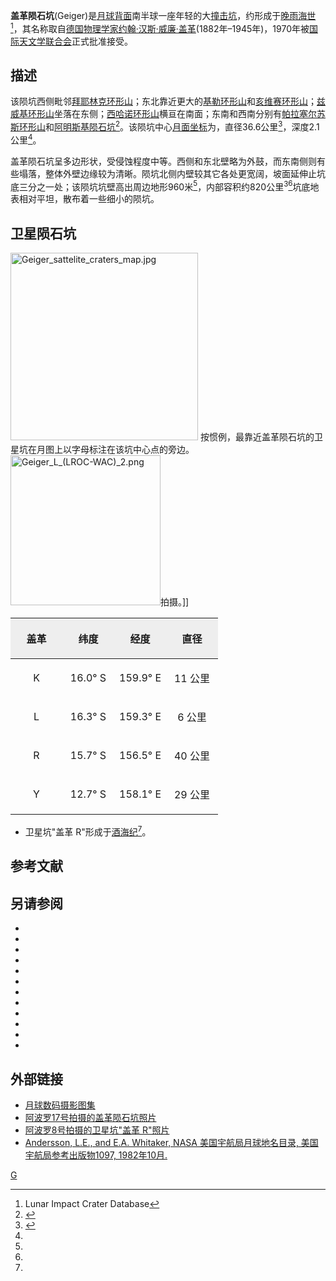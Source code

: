 {{lunar crater data |
 image=Geiger craters AS17-M-1116.jpg|200px|
 caption=[[阿波罗17号|阿波罗17号]]拍摄的盖革陨石坑(上右)，左下方是卫星坑"盖革 R"。''[[美国宇航局|美国宇航局]]照片''|
 latitude=14.39|
 N_or_S=S|
 longitude=158.41|
 E_or_W=E|
 diameter=36.6公里|
 depth=2.1公里|
 colong=202|
 eponym=[[汉斯·盖革|[约翰·汉·威·盖革]]}}
'''盖革陨石坑'''(Geiger)是[[月球背面|月球背面]]南半球一座年轻的大[[撞击坑|撞击坑]]，约形成于[[晚雨海世|晚雨海世]]<ref name=LICD>Lunar Impact Crater Database</ref>，其名称取自[[德国|德国]][[物理学家|物理学家]][[汉斯·盖革|约翰·汉斯·威廉·盖革]](1882年–1945年)，1970年被[[国际天文学联合会|国际天文学联合会]]正式批准接受。

==描述==
该陨坑西侧毗邻[[拜耶林克环形山|拜耶林克环形山]]；东北靠近更大的[[基勒环形山|基勒环形山]]和[[亥维赛环形山|亥维赛环形山]]；[[兹威基环形山|兹威基环形山]]坐落在东侧；[[西哈诺环形山|西哈诺环形山]]横亘在南面；东南和西南分别有[[帕拉塞尔苏斯环形山|帕拉塞尔苏斯环形山]]和[[阿明斯基陨坑|阿明斯基陨石坑]]<ref>{{Cite web |url=http://planetarynames.wr.usgs.gov/images/Lunar/lac_85_wac.pdf |title=Crater Geiger on LAC-85 map |access-date=2016-07-13 |archive-date=2016-03-05 |archive-url=https://web.archive.org/web/20160305082115/http://planetarynames.wr.usgs.gov/images/Lunar/lac_85_wac.pdf |dead-url=no }}</ref>。该陨坑中心[[月面坐标|月面坐标]]为{{Coord|14.39|S|158.41|E|globe:Moon|nogoogle=1|noosm=1}}，直径36.6公里<ref name="IAU">{{Cite web |url=http://planetarynames.wr.usgs.gov/Feature/2133 |title=Directory of the International Astronomical Union |access-date=2016-07-13 |archive-date=2021-05-02 |archive-url=https://web.archive.org/web/20210502000838/https://planetarynames.wr.usgs.gov/Feature/2133 |dead-url=no }}</ref>，深度2.1公里<ref name="LICD"/>。

盖革陨石坑呈多边形状，受侵蚀程度中等。西侧和东北壁略为外鼓，而东南侧则有些塌落，整体外壁边缘较为清晰。陨坑北侧内壁较其它各处更宽阔，坡面延伸止坑底三分之一处；该陨坑坑壁高出周边地形960米<ref name="LICD"/>，内部容积约820公里<sup>3</sup><ref name="LICD"/>坑底地表相对平坦，散布着一些细小的陨坑。

==卫星陨石坑==
[[Image:Geiger_sattelite_craters_map.jpg|300px]]
按惯例，最靠近盖革陨石坑的卫星坑在月图上以字母标注在该坑中心点的旁边。
[[Image:Geiger_L_(LROC-WAC)_2.png|240px]]拍摄。]]

{| class="wikitable"
!width="25%" style="background:#eeeeee;" |盖革 
!width="25%" style="background:#eeeeee;" |纬度
!width="25%" style="background:#eeeeee;" |经度
!width="25%" style="background:#eeeeee;" |直径
|-
|align="center"|K
|align="center"|16.0° S
|align="center"|159.9° E
|align="center"|11 公里
|-
|align="center"|L
|align="center"|16.3° S
|align="center"|159.3° E
|align="center"|6 公里
|-
|align="center"|R
|align="center"|15.7° S
|align="center"|156.5° E
|align="center"|40 公里
|-
|align="center"|Y
|align="center"|12.7° S
|align="center"|158.1° E
|align="center"|29 公里
|}
* 卫星坑"盖革 R"形成于[[酒海纪|酒海纪]]<ref name="LICD"/>。
{{clear}}

== 参考文献 ==
{{Reflist}}

==另请参阅==
{{refbegin}}
* {{cite book
  | last1 = Andersson
  | first1 = L. E.
  | last2 = Whitaker
  | first2 = E. A.
  | authorlink2 = Ewen Whitaker
  | date = 1982
  | title = [[NASA|NASA]] Catalogue of Lunar Nomenclature
  | publisher = NASA RP-1097
  | ref = harv
  }}
* {{cite web
  | last = Blue
  | first = Jennifer
  | date = July 25, 2007
  | title = Gazetteer of Planetary Nomenclature
  | publisher = [[United_States_Geological_Survey|USGS]]
  | url = http://planetarynames.wr.usgs.gov/
  | accessdate = 2007-08-05
  | ref = harv
  | archive-date = 2014-09-24
  | archive-url = https://web.archive.org/web/20140924155446/http://planetarynames.wr.usgs.gov/Page/GANYMEDE/target
  | dead-url = no
  }}
* {{cite book
  | last1 = Bussey
  | first1 = B.
  | authorlink1 = Ben Bussey
  | last2 = Spudis
  | first2 = P.
  | authorlink2 = Paul Spudis
  | date = 2004
  | title = The Clementine Atlas of the Moon
  | publisher = Cambridge University Press
  | location = New York
  | isbn = 978-0-521-81528-4
  | ref = harv
  }}
* {{cite book
  | last1 = Cocks
  | first1 = Elijah E.
  | last2 = Cocks
  | first2 = Josiah C.
  | date = 1995
  | title = Who's Who on the Moon: A Biographical Dictionary of Lunar Nomenclature
  | url = https://archive.org/details/isbn_9780936389271
  | publisher = Tudor Publishers
  | isbn = 978-0-936389-27-1
  | ref = harv
  }}
* {{cite web
  | last = McDowell
  | first = Jonathan
  | date = July 15, 2007
  | url = http://host.planet4589.org/astro/lunar/
  | title = Lunar Nomenclature
  | publisher = Jonathan's Space Report
  | accessdate = 2007-10-24
  | ref = harv
  | archive-date = 2012-05-26
  | archive-url = https://www.webcitation.org/67wcYNfK3?url=http://host.planet4589.org/astro/lunar/
  | dead-url = no
  }}
* {{cite journal| last1 = Menzel| first1 = D. H.| last2 = Minnaert| first2 = M.| last3 = Levin| first3 = B.| last4 = Dollfus| first4 = A.| last5 = Bell| first5 = B.| title = Report on Lunar Nomenclature by the Working Group of Commission 17 of the IAU| doi = 10.1007/BF00171763| journal = Space Science Reviews| volume = 12| issue = 2| pages = 136–186| date = 1971| bibcode = 1971SSRv...12..136M| ref = harv}}
* {{cite book
  | first = Patrick
  | last = Moore
  | authorlink = Patrick Moore
  | date = 2001
  | title = On the Moon
  | url = https://archive.org/details/patrickmooreonmo00patr
  | publisher = Sterling Publishing Co.
  | isbn = 978-0-304-35469-6
  | ref = harv
  }}
* {{cite book
  | first = Fred W.
  | last = Price
  | date = 1988
  | title = The Moon Observer's Handbook
  | publisher = Cambridge University Press
  | isbn = 978-0-521-33500-3
  | ref = harv
  }}
* {{cite book
  | last = Rükl
  | first = Antonín
  | authorlink = Antonín Rükl
  | date = 1990
  | title = Atlas of the Moon
  | publisher = Kalmbach Books
  | isbn = 978-0-913135-17-4
  | ref = harv
  }}
* {{cite book
  | last = Webb
  | first = Rev. T. W.
  | authorlink = Thomas William Webb
  | date = 1962
  | title = Celestial Objects for Common Telescopes
  | url = https://archive.org/details/celestialobjects00webb
  | edition = 6th revised
  | publisher = Dover
  | isbn = 978-0-486-20917-3
  | ref = harv
  }}
* {{cite book
  | first = Ewen A.
  | last = Whitaker
  | authorlink = Ewen Whitaker
  | date = 1999
  | title = Mapping and Naming the Moon
  | publisher = Cambridge University Press
  | isbn = 978-0-521-62248-6
  | ref = harv
  }}
* {{cite book
  | first = Peter T.
  | last = Wlasuk
  | date = 2000
  | title = Observing the Moon
  | publisher = Springer
  | isbn = 978-1-85233-193-1
  | ref = harv
 }}
{{refend}}

==外部链接==
* [http://www.lpi.usra.edu/resources/lunar_orbiter/bin/srch_nam.shtml?Geiger%7C0 月球数码摄影图集] {{Wayback|url=http://www.lpi.usra.edu/resources/lunar_orbiter/bin/srch_nam.shtml?Geiger%7C0 |date=20201127013850 }}
* [http://www.lpi.usra.edu/resources/apollo/search/feature/?feature=Geiger 阿波罗17号拍摄的盖革陨石坑照片] {{Wayback|url=http://www.lpi.usra.edu/resources/apollo/search/feature/?feature=Geiger |date=20201127015458 }}
* [http://history.nasa.gov/ap08fj/photos/13-e/med/as08-13-2326.jpg 阿波罗8号拍摄的卫星坑"盖革 R"照片] {{Wayback|url=http://history.nasa.gov/ap08fj/photos/13-e/med/as08-13-2326.jpg |date=20100409014136 }}
* [http://planet4589.org/astro/lunar/RP-1097.pdf Andersson, L.E., and E.A. Whitaker, NASA 美国宇航局月球地名目录, 美国宇航局参考出版物1097, 1982年10月.] {{Wayback|url=http://planet4589.org/astro/lunar/RP-1097.pdf |date=20141006125838 }}

[[Category:月球环形山|G]]
{{月球環形山 (G-K)}}